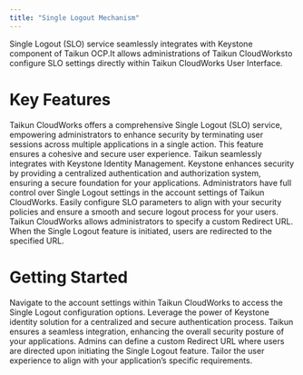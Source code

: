 ```yaml
---
title: "Single Logout Mechanism"
---
```


Single Logout (SLO) service seamlessly integrates with Keystone component of Taikun OCP.It allows administrations of Taikun CloudWorksto configure SLO settings directly within Taikun CloudWorks User Interface.

# Key Features

<AccordionGroup>
  <Accordion title="Single Logout Configuration">
    Taikun CloudWorks offers a comprehensive Single Logout (SLO) service, empowering administrators to enhance security by terminating user sessions across multiple applications in a single action. This feature ensures a cohesive and secure user experience.
  </Accordion>

  <Accordion title="Keystone Integration">
    Taikun seamlessly integrates with Keystone Identity Management. Keystone enhances security by providing a centralized authentication and authorization system, ensuring a secure foundation for your applications.
  </Accordion>

  <Accordion title="Admin Configurability">
    Administrators have full control over Single Logout settings in the account settings of Taikun CloudWorks. Easily configure SLO parameters to align with your security policies and ensure a smooth and secure logout process for your users.
  </Accordion>

  <Accordion title="Redirect URL Configuration">
    Taikun CloudWorks allows administrators to specify a custom Redirect URL. When the Single Logout feature is initiated, users are redirected to the specified URL.
  </Accordion>
</AccordionGroup>

# Getting Started

<AccordionGroup>
  <Accordion title="Access Logout Settings">
    Navigate to the account settings within Taikun CloudWorks to access the Single Logout configuration options.
  </Accordion>

  <Accordion title="Keystone Integration">
  Leverage the power of Keystone identity solution for a centralized and secure authentication process. Taikun ensures a seamless integration, enhancing the overall security posture of your applications.
  </Accordion>

  <Accordion title="Custom Redirect URL">
  Admins can define a custom Redirect URL where users are directed upon initiating the Single Logout feature. Tailor the user experience to align with your application’s specific requirements.
  </Accordion>
</AccordionGroup>